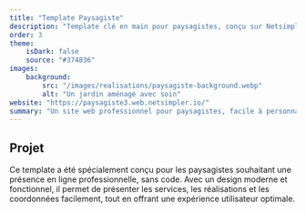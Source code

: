 ```yaml
---
title: "Template Paysagiste"
description: "Template clé en main pour paysagistes, conçu sur Netsimpler"
order: 3
theme:
    isDark: false
    source: "#374836"
images:
    background:
        src: "/images/realisations/paysagiste-background.webp"
        alt: "Un jardin aménagé avec soin"
website: "https://paysagiste3.web.netsimpler.io/"
summary: "Un site web professionnel pour paysagistes, facile à personnaliser et rapide à déployer."
---
```


## Projet
Ce template a été spécialement conçu pour les paysagistes souhaitant une présence en ligne professionnelle, sans code.
Avec un design moderne et fonctionnel, il permet de présenter les services, les réalisations et les coordonnées facilement, tout en offrant une expérience utilisateur optimale.